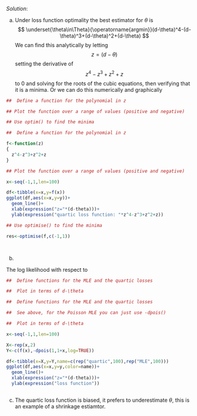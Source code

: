 
*Solution*: 

a. Under loss function optimality the best estimator for $\theta$ is 
$$
\underset{\theta\in\Theta}{\operatorname{argmin}}(d-\theta)^4-(d-\theta)^3+(d-\theta)^2+(d-\theta)
$$
We can find this analytically by letting 
$$
z=(d-\theta) 
$$
setting the derivative of 
$$
z^4-z^3+z^2+z
$$
to $0$ and solving for the roots of the cubic equations, then verifying that it is a minima.  Or we can do this numerically and graphically

```r

##  Define a function for the polynomial in z

## Plot the function over a range of values (positive and negative)

## Use optim() to find the minima


```

```r

##  Define a function for the polynomial in z

f<-function(z)
{
  z^4-z^3+z^2+z
}

## Plot the function over a range of values (positive and negative)

x<-seq(-1,1,len=100)

df<-tibble(x=x,y=f(x))
ggplot(df,aes(x=x,y=y))+
  geom_line()+
  xlab(expression("z="*(d-theta)))+
  ylab(expression("quartic loss function: "*z^4-z^3+z^2+z))

## Use optimise() to find the minima

res<-optimise(f,c(-1,1))




```

b. 

The log likelihood with respect to 

```r

##  Define functions for the MLE and the quartic losses

##  Plot in terms of d-\theta

```

```r

##  Define functions for the MLE and the quartic losses

##  See above, for the Poisson MLE you can just use -dpois()

##  Plot in terms of d-\theta

x<-seq(-1,1,len=100)

X<-rep(x,2)
Y<-c(f(x),-dpois(1,1+x,log=TRUE))

df<-tibble(x=X,y=Y,name=c(rep("quartic",100),rep("MLE",100)))
ggplot(df,aes(x=x,y=y,color=name))+
  geom_line()+
  xlab(expression("z="*(d-theta)))+
  ylab(expression("loss function"))



```

c.    The quartic loss function is biased, it prefers to underestimate $\theta$, this is an example of a shrinkage estiamtor.  



